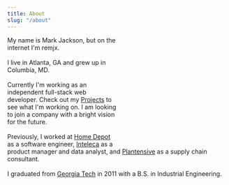 ```yaml
---
title: About
slug: "/about"
---
```


<div>
    <div
        style="float: right; height: 234px; width: 250px; border-radius: 50%; overflow: hidden; margin-bottom: 1rem"
    >
        <img src="./headshot-250w.png" />
    </div>
    <span>My name is Mark Jackson, but on the internet I'm remjx.</span>
    <br /><br />
    <span>I live in Atlanta, GA and grew up in Columbia, MD.</span>
    <br /><br />
    <span>Currently I'm working as an independent full-stack web developer. Check out my <a href="/projects">Projects</a> to see what I'm working on. I am looking to join a company with a bright vision for the future.</span>
    <br /><br />
    <span>Previously, I worked at <a href="https://www.homedepot.com/">Home Depot</a> as a software engineer, <a href="https://inteleca.com/">Inteleca</a> as a product manager and data analyst, and <a href="https://plantensive.com/">Plantensive</a> as a supply chain consultant.</span>
    <br /><br />
    <span>I graduated from <a href="https://gatech.edu">Georgia Tech</a> in 2011 with a B.S. in Industrial Engineering.</span>
</div>
